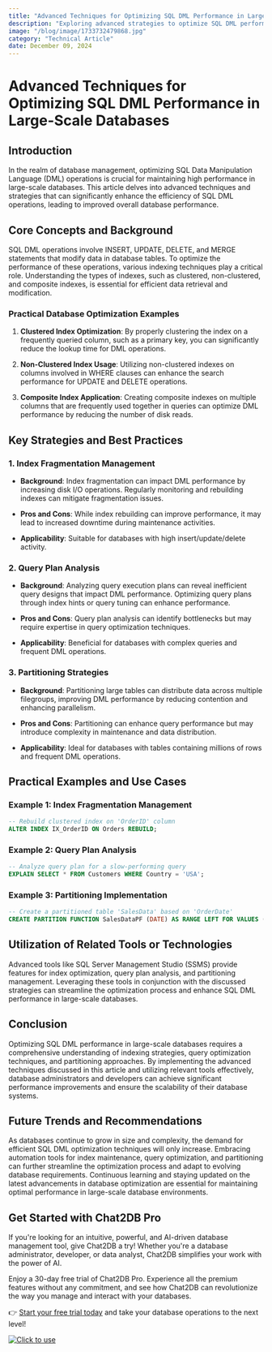 ```yaml
---
title: "Advanced Techniques for Optimizing SQL DML Performance in Large-Scale Databases"
description: "Exploring advanced strategies to optimize SQL DML performance in large-scale databases, with a focus on practical examples and best practices."
image: "/blog/image/1733732479868.jpg"
category: "Technical Article"
date: December 09, 2024
---
```


# Advanced Techniques for Optimizing SQL DML Performance in Large-Scale Databases


<Authors date="December 09, 2024">
  <Author name="Jing" link="https://chat2db.ai" />
</Authors>

## Introduction

In the realm of database management, optimizing SQL Data Manipulation Language (DML) operations is crucial for maintaining high performance in large-scale databases. This article delves into advanced techniques and strategies that can significantly enhance the efficiency of SQL DML operations, leading to improved overall database performance.

## Core Concepts and Background

SQL DML operations involve INSERT, UPDATE, DELETE, and MERGE statements that modify data in database tables. To optimize the performance of these operations, various indexing techniques play a critical role. Understanding the types of indexes, such as clustered, non-clustered, and composite indexes, is essential for efficient data retrieval and modification.

### Practical Database Optimization Examples

1. **Clustered Index Optimization**: By properly clustering the index on a frequently queried column, such as a primary key, you can significantly reduce the lookup time for DML operations.

2. **Non-Clustered Index Usage**: Utilizing non-clustered indexes on columns involved in WHERE clauses can enhance the search performance for UPDATE and DELETE operations.

3. **Composite Index Application**: Creating composite indexes on multiple columns that are frequently used together in queries can optimize DML performance by reducing the number of disk reads.

## Key Strategies and Best Practices

### 1. Index Fragmentation Management

- **Background**: Index fragmentation can impact DML performance by increasing disk I/O operations. Regularly monitoring and rebuilding indexes can mitigate fragmentation issues.

- **Pros and Cons**: While index rebuilding can improve performance, it may lead to increased downtime during maintenance activities.

- **Applicability**: Suitable for databases with high insert/update/delete activity.

### 2. Query Plan Analysis

- **Background**: Analyzing query execution plans can reveal inefficient query designs that impact DML performance. Optimizing query plans through index hints or query tuning can enhance performance.

- **Pros and Cons**: Query plan analysis can identify bottlenecks but may require expertise in query optimization techniques.

- **Applicability**: Beneficial for databases with complex queries and frequent DML operations.

### 3. Partitioning Strategies

- **Background**: Partitioning large tables can distribute data across multiple filegroups, improving DML performance by reducing contention and enhancing parallelism.

- **Pros and Cons**: Partitioning can enhance query performance but may introduce complexity in maintenance and data distribution.

- **Applicability**: Ideal for databases with tables containing millions of rows and frequent DML operations.

## Practical Examples and Use Cases

### Example 1: Index Fragmentation Management

```sql
-- Rebuild clustered index on 'OrderID' column
ALTER INDEX IX_OrderID ON Orders REBUILD;
```

### Example 2: Query Plan Analysis

```sql
-- Analyze query plan for a slow-performing query
EXPLAIN SELECT * FROM Customers WHERE Country = 'USA';
```

### Example 3: Partitioning Implementation

```sql
-- Create a partitioned table 'SalesData' based on 'OrderDate'
CREATE PARTITION FUNCTION SalesDataPF (DATE) AS RANGE LEFT FOR VALUES ('2022-01-01', '2023-01-01');
```

## Utilization of Related Tools or Technologies

Advanced tools like SQL Server Management Studio (SSMS) provide features for index optimization, query plan analysis, and partitioning management. Leveraging these tools in conjunction with the discussed strategies can streamline the optimization process and enhance SQL DML performance in large-scale databases.

## Conclusion

Optimizing SQL DML performance in large-scale databases requires a comprehensive understanding of indexing strategies, query optimization techniques, and partitioning approaches. By implementing the advanced techniques discussed in this article and utilizing relevant tools effectively, database administrators and developers can achieve significant performance improvements and ensure the scalability of their database systems.

## Future Trends and Recommendations

As databases continue to grow in size and complexity, the demand for efficient SQL DML optimization techniques will only increase. Embracing automation tools for index maintenance, query optimization, and partitioning can further streamline the optimization process and adapt to evolving database requirements. Continuous learning and staying updated on the latest advancements in database optimization are essential for maintaining optimal performance in large-scale database environments.


## Get Started with Chat2DB Pro

If you're looking for an intuitive, powerful, and AI-driven database management tool, give Chat2DB a try! Whether you're a database administrator, developer, or data analyst, Chat2DB simplifies your work with the power of AI.

Enjoy a 30-day free trial of Chat2DB Pro. Experience all the premium features without any commitment, and see how Chat2DB can revolutionize the way you manage and interact with your databases.

👉 [Start your free trial today](https://chat2db.ai/pricing) and take your database operations to the next level!


[![Click to use](/image/blog/bg/chat2db.jpg)](https://chat2db.ai/)
